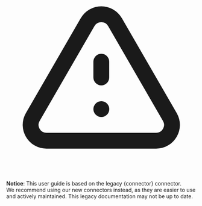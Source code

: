 <div
  class="callout my-4 px-5 py-4 overflow-hidden rounded-2xl flex gap-3 border-2 border-red-600 bg-red-100/50 dark:border-red-600 dark:bg-red-400/20"
  data-callout-type="warning"
>
  <div class="mt-0.5 w-4" data-component-part="callout-icon">
    <svg
      class="flex-none w-5 h-5 text-red-700 dark:text-red-300"
      fill="none"
      viewBox="0 0 24 24"
      stroke="currentColor"
      stroke-width="2"
      aria-label="Warning"
    >
      <path
        stroke-linecap="round"
        stroke-linejoin="round"
        d="M12 9v2m0 4h.01m-6.938 4h13.856c1.54 0 2.502-1.667 1.732-3L13.732 4c-.77-1.333-2.694-1.333-3.464 0L3.34 16c-.77 1.333.192 3 1.732 3z"
      ></path>
    </svg>
  </div>
  <div
    class="text-sm prose min-w-0 w-full text-red-700 dark:text-red-300"
    data-component-part="callout-content"
  >
    <b>Notice</b>: This user guide is based on the legacy {connector} connector.<br />
    We recommend using our new connectors instead, as they are easier to use and actively maintained. This legacy documentation may not be up to date.
  </div>
</div>